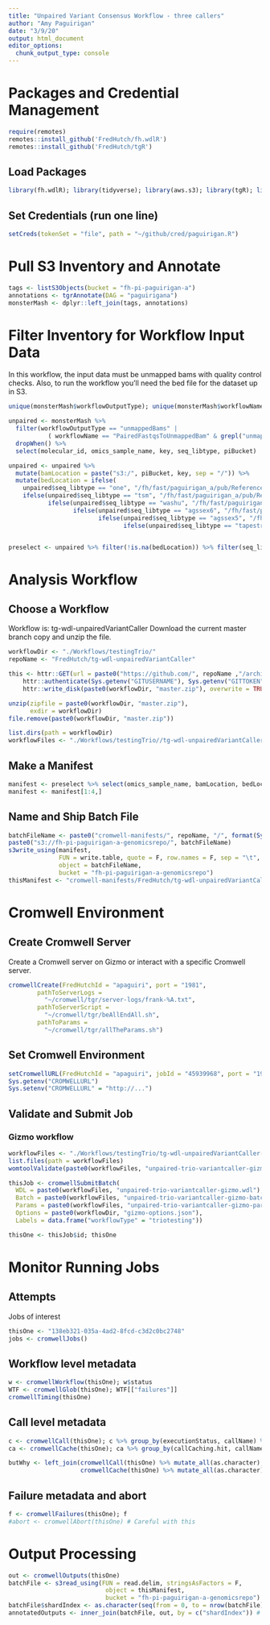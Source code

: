 ```yaml
---
title: "Unpaired Variant Consensus Workflow - three callers"
author: "Amy Paguirigan"
date: "3/9/20"
output: html_document
editor_options: 
  chunk_output_type: console
---
```

# Packages and Credential Management
```r
require(remotes)
remotes::install_github('FredHutch/fh.wdlR')
remotes::install_github('FredHutch/tgR')
```

## Load Packages
```r
library(fh.wdlR); library(tidyverse); library(aws.s3); library(tgR); library(httr); 
```

## Set Credentials (run one line)
```r
setCreds(tokenSet = "file", path = "~/github/cred/paguirigan.R") 
```

# Pull S3 Inventory and Annotate
```r
tags <- listS3Objects(bucket = "fh-pi-paguirigan-a")
annotations <- tgrAnnotate(DAG = "paguirigana")
monsterMash <- dplyr::left_join(tags, annotations)
```

# Filter Inventory for Workflow Input Data
In this workflow, the input data must be unmapped bams with quality control checks.  Also, to run the workflow you'll need the bed file for the dataset up in S3.
```r
unique(monsterMash$workflowOutputType); unique(monsterMash$workflowName)

unpaired <- monsterMash %>% 
  filter(workflowOutputType == "unmappedBams" | 
           ( workflowName == "PairedFastqsToUnmappedBam" & grepl("unmapped.bam", key) == T)) %>% 
  dropWhen() %>% 
  select(molecular_id, omics_sample_name, key, seq_libtype, piBucket)

unpaired <- unpaired %>% 
  mutate(bamLocation = paste("s3:/", piBucket, key, sep = "/")) %>%
  mutate(bedLocation = ifelse(
    unpaired$seq_libtype == "one", "/fh/fast/paguirigan_a/pub/ReferenceDataSets/reagent_specific_data/sequencing_panel_bed/TruSight-One-Illumina/TruSight_One_v1.1-liftover-hg38.bed",
    ifelse(unpaired$seq_libtype == "tsm", "/fh/fast/paguirigan_a/pub/ReferenceDataSets/reagent_specific_data/sequencing_panel_bed/TruSight-Myeloid-Illumina/trusight-myeloid-amplicon-v4-track_interval-liftOver-hg38.bed",
           ifelse(unpaired$seq_libtype == "washu", "/fh/fast/paguirigan_a/pub/ReferenceDataSets/reagent_specific_data/sequencing_panel_bed/WASHU-AML/washU_intervals-remapped-hg38.bed",
                  ifelse(unpaired$seq_libtype == "agssex6", "/fh/fast/paguirigan_a/pub/ReferenceDataSets/reagent_specific_data/sequencing_panel_bed/AgilentSureSelectv6-Exome/S07604514_Covered-remapped-hg38.bed",
                         ifelse(unpaired$seq_libtype == "agssex5", "/fh/fast/paguirigan_a/pub/ReferenceDataSets/reagent_specific_data/sequencing_panel_bed/AgilentSureSelectv5-Exome/S04380110_Covered-remapped-hg38.bed",
                                ifelse(unpaired$seq_libtype == "tapestriAMLPanel", "/fh/fast/paguirigan_a/pub/ReferenceDataSets/reagent_specific_data/sequencing_panel_bed/MissionBio-AMLPanel/2019-02-13-MissionBioAML.bed", "")))))))


preselect <- unpaired %>% filter(!is.na(bedLocation)) %>% filter(seq_libtype == "one")

```

# Analysis Workflow
## Choose a Workflow
Workflow is:  tg-wdl-unpairedVariantCaller
Download the current master branch copy and unzip the file. 
```r
workflowDir <- "./Workflows/testingTrio/"
repoName <- "FredHutch/tg-wdl-unpairedVariantCaller"

this <- httr::GET(url = paste0("https://github.com/", repoName ,"/archive/master.zip"),
    httr::authenticate(Sys.getenv("GITUSERNAME"), Sys.getenv("GITTOKEN")),
    httr::write_disk(paste0(workflowDir, "master.zip"), overwrite = TRUE))

unzip(zipfile = paste0(workflowDir, "master.zip"),
      exdir = workflowDir)
file.remove(paste0(workflowDir, "master.zip"))

list.dirs(path = workflowDir)
workflowFiles <- "./Workflows/testingTrio//tg-wdl-unpairedVariantCaller-master/gizmo/"
```

## Make a Manifest

```r
manifest <- preselect %>% select(omics_sample_name, bamLocation, bedLocation, molecular_id) %>% rename("sampleName" = "omics_sample_name")
manifest <- manifest[1:4,]
```


## Name and Ship Batch File
```r
batchFileName <- paste0("cromwell-manifests/", repoName, "/", format(Sys.Date(), "%Y-%m-%d-"), "HALOValidation-trio.tsv")
paste0("s3://fh-pi-paguirigan-a-genomicsrepo/", batchFileName)
s3write_using(manifest,
              FUN = write.table, quote = F, row.names = F, sep = "\t",
              object = batchFileName,
              bucket = "fh-pi-paguirigan-a-genomicsrepo")
thisManifest <- "cromwell-manifests/FredHutch/tg-wdl-unpairedVariantCaller/2020-03-10-HALOValidation-trio.tsv"
```

# Cromwell Environment

## Create Cromwell Server
Create a Cromwell server on Gizmo or interact with a specific Cromwell server.  
```r
cromwellCreate(FredHutchId = "apaguiri", port = "1981",
        pathToServerLogs =
          "~/cromwell/tgr/server-logs/frank-%A.txt",
        pathToServerScript = 
          "~/cromwell/tgr/beAllEndAll.sh",
        pathToParams = 
          "~/cromwell/tgr/allTheParams.sh")
```

## Set Cromwell Environment 
```r
setCromwellURL(FredHutchId = "apaguiri", jobId = "45939968", port = "1981") 
Sys.getenv("CROMWELLURL")
Sys.setenv("CROMWELLURL" = "http://...")
```

## Validate and Submit Job
### Gizmo workflow
```r
workflowFiles <- "./Workflows/testingTrio/tg-wdl-unpairedVariantCaller-master/gizmo/"
list.files(path = workflowFiles)
womtoolValidate(paste0(workflowFiles, "unpaired-trio-variantcaller-gizmo.wdl"))

thisJob <- cromwellSubmitBatch(
  WDL = paste0(workflowFiles, "unpaired-trio-variantcaller-gizmo.wdl"),
  Batch = paste0(workflowFiles, "unpaired-trio-variantcaller-gizmo-batch.json"),
  Params = paste0(workflowFiles, "unpaired-trio-variantcaller-gizmo-parameters.json"),
  Options = paste0(workflowDir, "gizmo-options.json"),
  Labels = data.frame("workflowType" = "triotesting"))

thisOne <- thisJob$id; thisOne
```

# Monitor Running Jobs

## Attempts
Jobs of interest
```r
thisOne <- "138eb321-035a-4ad2-8fcd-c3d2c0bc2748"
jobs <- cromwellJobs()
```

## Workflow level metadata
```r
w <- cromwellWorkflow(thisOne); w$status
WTF <- cromwellGlob(thisOne); WTF[["failures"]]
cromwellTiming(thisOne)
```

## Call level metadata 
```r
c <- cromwellCall(thisOne); c %>% group_by(executionStatus, callName) %>% summarize(status = n())
ca <- cromwellCache(thisOne); ca %>% group_by(callCaching.hit, callName) %>% summarize(hits = n())

butWhy <- left_join(cromwellCall(thisOne) %>% mutate_all(as.character), 
                    cromwellCache(thisOne) %>% mutate_all(as.character)); butWhy %>% group_by(callName, executionStatus, callCaching.hit) %>% summarize(hits = n()) %>% arrange(desc(executionStatus))
```

## Failure metadata and abort
```r
f <- cromwellFailures(thisOne); f
#abort <- cromwellAbort(thisOne) # Careful with this
```


# Output Processing
```r
out <- cromwellOutputs(thisOne) 
batchFile <- s3read_using(FUN = read.delim, stringsAsFactors = F,
                           object = thisManifest,
                           bucket = "fh-pi-paguirigan-a-genomicsrepo")
batchFile$shardIndex <- as.character(seq(from = 0, to = nrow(batchFile)-1, by = 1))
annotatedOutputs <- inner_join(batchFile, out, by = c("shardIndex")) # if no molecular_id
```

